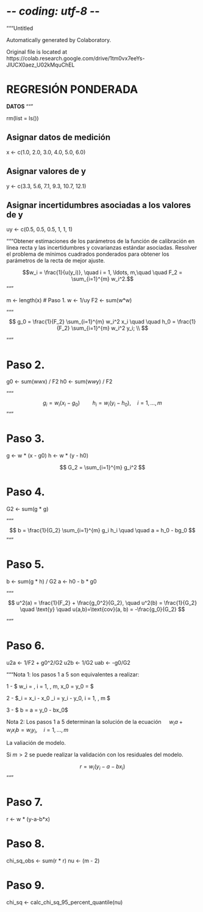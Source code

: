 # -*- coding: utf-8 -*-
"""Untitled

Automatically generated by Colaboratory.

Original file is located at
    https://colab.research.google.com/drive/1tm0vx7eeYs-JlUCX0aez_U02kMquChEL

# REGRESIÓN PONDERADA

**DATOS**
"""

rm(list = ls())

## Asignar datos de medición

 x <- c(1.0, 2.0, 3.0, 4.0, 5.0, 6.0)


## Asignar valores de y
 y <- c(3.3, 5.6, 7.1, 9.3, 10.7, 12.1)

## Asignar incertidumbres asociadas a los valores de y
 uy <- c(0.5, 0.5, 0.5, 1, 1, 1)

"""Obtener estimaciones de los parámetros de la función de calibración en línea recta y las incertidumbres y covarianzas estándar asociadas. Resolver el problema de mínimos cuadrados ponderados para obtener los parámetros de la recta de mejor ajuste.

$$w_i = \frac{1}{u(y_i)}, \quad i = 1, \ldots, m,\quad \quad F_2 = \sum_{i=1}^{m} w_i^2.$$
"""

m <- length(x)
# Paso 1.
w <- 1/uy
F2 <- sum(w*w)

"""$$
 g_0 = \frac{1}{F_2} \sum_{i=1}^{m} w_i^2 x_i \quad \quad  h_0 = \frac{1}{F_2} \sum_{i=1}^{m} w_i^2 y_i; \\
$$

"""

# Paso 2.
g0 <- sum(w*w*x) / F2
h0 <- sum(w*w*y) / F2

"""$$ g_i = w_i(x_i - g_0) \quad \quad h_i = w_i(y_i - h_0), \quad i = 1, \ldots, m  $$"""

# Paso 3.
g <- w * (x - g0)
h <- w * (y - h0)

$$  G_2 = \sum_{i=1}^{m} g_i^2 $$

# Paso 4.
G2 <- sum(g * g)

"""$$ b = \frac{1}{G_2} \sum_{i=1}^{m} g_i h_i  \quad \quad a = h_0 - bg_0 $$"""

# Paso 5.
b <- sum(g * h) / G2
a <- h0 - b * g0

"""$$ u^2(a) = \frac{1}{F_2} + \frac{g_0^2}{G_2}, \quad u^2(b) = \frac{1}{G_2}  \quad \text{y} \quad  u(a,b)=\text{cov}(a, b) = -\frac{g_0}{G_2} $$



"""

# Paso 6.
u2a <- 1/F2 + g0^2/G2
u2b <- 1/G2
uab <- -g0/G2

"""Nota 1: los pasos 1 a 5 son equivalentes a realizar:

1 - $ w_i = \frac{1}{u(y_i)}, \quad i = 1, \ldots, m, \quad x_0 = \frac{{\sum_{i=1}^{m} w_i^2 x_i}}{{\sum_{i=1}^{m} w_i^2}}\quad \quad y_0 = \frac{{\sum_{i=1}^{m} w_i^2 y_i}}{{\sum_{i=1}^{m} w_i^2}}$

2 -  $\tilde{x}_i = x_i - x_0 \quad \quad \tilde{y}_i  = y_i - y_0, \quad i = 1, \ldots, m $

3 - $ b = \frac{{\sum_{i=1}^{m} w_i^2 \tilde{x}_i  \tilde{y}_i }}{{\sum_{i=1}^{m} w_i^2 \tilde{x}_i ^2}} \quad \quad a = y_0 - bx_0$


Nota 2: Los pasos 1 a 5 determinan la solución de la ecuación $\quad w_i a + w_i x_i b = w_i y_i, \quad i = 1, \ldots, m$

La valiación de modelo.


Si $m>2$ se puede realizar la validación con los residuales del modelo.

$$r=w_i(y_i-a-bx_i)$$
"""

# Paso 7.
r <- w * (y-a-b*x)

# Paso 8.
chi_sq_obs <- sum(r * r)
nu <- (m - 2)

# Paso 9.
chi_sq <- calc_chi_sq_95_percent_quantile(nu)
